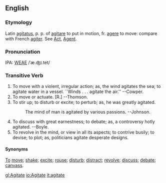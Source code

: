 ==English==
===Etymology===
Latin [[agitatus]], p. p. of [[agitare]] to put in motion, fr. [[agere]] to move: compare with French [[agiter]].  See [[Act]], [[Agent]].

===Pronunciation===
IPA: [[WEAE]] /ˈæ.ʤɪ.tet/

===Transitive Verb===
# To move with a violent, irregular action; as, the wind  agitates the sea; to agitate water in a vessel. ``Winds . . . agitate the air.'' --Cowper.
# To move or actuate. [R.] --Thomson.
# To stir up; to disturb or excite; to perturb; as, he was greatly agitated.
#:    The mind of man is agitated by various passions. --Johnson.
# To discuss with great earnestness; to debate; as, a controversy hotly agitated. --Boyle.
# To revolve in the mind, or view in all its aspects; to contrive busily; to devise; to plot; as, politicians agitate desperate designs.

====Synonyms====
[[To]] [[move]]; [[shake]]; [[excite]]; [[rouse]]; [[disturb]]; [[distract]]; [[revolve]]; [[discuss]]; [[debate]]; [[canvass]].

[[gl:Agitate]]
[[io:Agitate]]
[[it:agitate]]